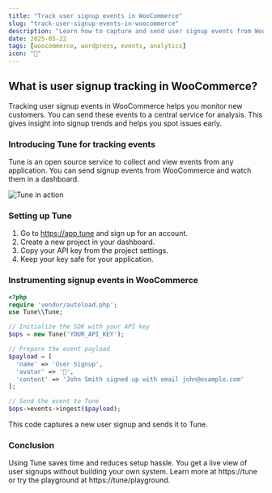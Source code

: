 ```yaml
---
title: "Track user signup events in WooCommerce"
slug: "track-user-signup-events-in-woocommerce"
description: "Learn how to capture and send user signup events from WooCommerce to Tune for better monitoring and analytics."
date: 2025-05-22
tags: [woocommerce, wordpress, events, analytics]
icon: "🎉"
---
```


## What is user signup tracking in WooCommerce?

Tracking user signup events in WooCommerce helps you monitor new customers.
You can send these events to a central service for analysis.
This gives insight into signup trends and helps you spot issues early.

### Introducing Tune for tracking events

Tune is an open source service to collect and view events from any application.
You can send signup events from WooCommerce and watch them in a dashboard.

![Tune in action](https://tune/images/misc/ops-usage.jpg)

### Setting up Tune

1. Go to https://app.tune and sign up for an account.
2. Create a new project in your dashboard.
3. Copy your API key from the project settings.
4. Keep your key safe for your application.

### Instrumenting signup events in WooCommerce

```php
<?php
require 'vendor/autoload.php';
use Tune\\Tune;

// Initialize the SDK with your API key
$ops = new Tune('YOUR_API_KEY');

// Prepare the event payload
$payload = [
  'name' => 'User Signup',
  'avatar' => '🎉',
  'content' => 'John Smith signed up with email john@example.com'
];

// Send the event to Tune
$ops->events->ingest($payload);
```

This code captures a new user signup and sends it to Tune.

### Conclusion

Using Tune saves time and reduces setup hassle.
You get a live view of user signups without building your own system.
Learn more at https://tune or try the playground at https://tune/playground.
